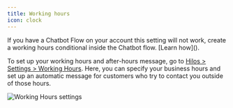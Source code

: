 ```yaml
---
title: Working hours
icon: clock
---
```


<Warning>
  If you have a Chatbot Flow on your account this setting will not work, create a working hours conditional inside the Chatbot flow. [Learn how]().
</Warning>

To set up your working hours and after-hours message, go to [Hilos > Settings > Working Hours](https://app.hilos.io/config/account/hours). Here, you can specify your business hours and set up an automatic message for customers who try to contact you outside of those hours.

![Working Hours settings](https://hilos-media.s3.us-east-2.amazonaws.com/mintlify/using-hilos/settings/working-hours/working-hours.jpg)